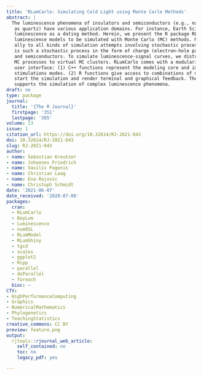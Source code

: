 ```yaml
---
title: 'RLumCarlo: Simulating Cold Light using Monte Carlo Methods'
abstract: |
  The luminescence phenomena of insulators and semiconductors (e.g., natural minerals such
   as quartz) have various application domains. For instance, Earth Sciences and archaeology exploit
   luminescence as a dating method. Herein, we present the R package RLumCarlo implementing sets of
   luminescence models to be simulated with Monte Carlo (MC) methods. MC methods make a powerful
   ally to all kinds of simulation attempts involving stochastic processes. Luminescence production
   is such a stochastic process in the form of charge (electron-hole pairs) interaction within insulators
   and semiconductors. To simulate luminescence-signal curves, we distribute single and independent
   MC processes to virtual MC clusters. RLumCarlo comes with a modularized design and consistent
   user interface: (1) C++ functions represent the modeling core and implement models for specific
   stimulations modes. (2) R functions give access to combinations of models and stimulation modes,
   start the simulation and render terminal and graphical feedback. The combination of MC clusters
   supports the simulation of complex luminescence phenomena.
draft: no
type: package
journal:
  title: '{The R Journal}'
  firstpage: '351'
  lastpage: '365'
volume: 13
issue: 1
citation_url: https://doi.org/10.32614/RJ-2021-043
doi: 10.32614/RJ-2021-043
slug: RJ-2021-043
author:
- name: Sebastian Kreutzer
- name: Johannes Friedrich
- name: Vasilis Pagonis
- name: Christian Laag
- name: Ena Rajovic
- name: Christoph Schmidt
date: '2021-06-07'
date_received: '2020-07-06'
packages:
  cran:
  - RLumCarlo
  - BayLum
  - Luminescence
  - numOSL
  - RLumModel
  - RLumShiny
  - tgcd
  - scales
  - ggplot2
  - Rcpp
  - parallel
  - doParallel
  - foreach
  bioc: ~
CTV:
- HighPerformanceComputing
- Graphics
- NumericalMathematics
- Phylogenetics
- TeachingStatistics
creative_commons: CC BY
preview: feature.png
output:
  rjtools::rjournal_web_article:
    self_contained: no
    toc: no
    legacy_pdf: yes

---
```


